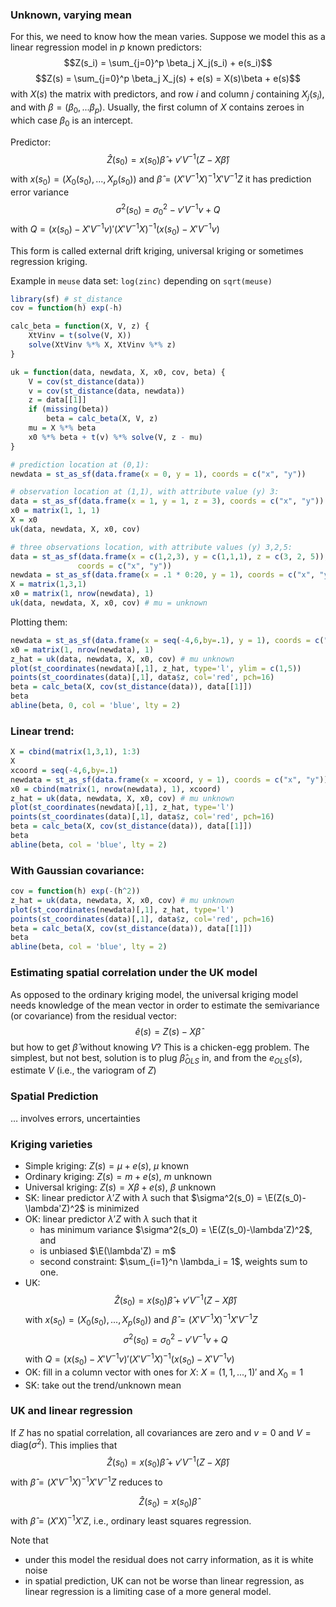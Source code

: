 $$
\newcommand{\E}{{\rm E}}       % E expectation operator
\newcommand{\Var}{{\rm Var}}   % Var variance operator
\newcommand{\Cov}{{\rm Cov}}   % Cov covariance operator
\newcommand{\Cor}{{\rm Corr}}
$$

### Unknown, varying mean
For this, we need to know how the mean varies. Suppose we model this as
a linear regression model in $p$ known predictors:
$$Z(s_i) = \sum_{j=0}^p \beta_j X_j(s_i) + e(s_i)$$
$$Z(s) = \sum_{j=0}^p \beta_j X_j(s) + e(s) = X(s)\beta + e(s)$$
with $X(s)$ the matrix with predictors, 
and row $i$ and column $j$ containing $X_j(s_i)$, and with $\beta =
(\beta_0,...\beta_p)$. Usually, the first column of $X$ contains zeroes
in which case $\beta_0$ is an intercept.

Predictor: 
$$\hat{Z}(s_0) = x(s_0)\hat{\beta} + v'V^{-1} (Z-X\hat{\beta}) $$
with $x(s_0) = (X_0(s_0),...,X_p(s_0))$ and $\hat{\beta} = (X'V^{-1}X)^{-1} X'V^{-1}Z$
it has prediction error variance
$$\sigma^2(s_0) = \sigma^2_0 - v'V^{-1}v + Q$$ 
with $Q = (x(s_0) - X'V^{-1}v)'(X'V^{-1}X)^{-1}(x(s_0) - X'V^{-1}v)$

This form is called external drift kriging, universal kriging or sometimes
regression kriging.

Example in `meuse` data set: `log(zinc)` depending on
`sqrt(meuse)`

```r
library(sf) # st_distance
cov = function(h) exp(-h)

calc_beta = function(X, V, z) {
	XtVinv = t(solve(V, X))
	solve(XtVinv %*% X, XtVinv %*% z)
}

uk = function(data, newdata, X, x0, cov, beta) {
	V = cov(st_distance(data))
	v = cov(st_distance(data, newdata))
	z = data[[1]]
	if (missing(beta))
		beta = calc_beta(X, V, z)
	mu = X %*% beta
	x0 %*% beta + t(v) %*% solve(V, z - mu)
}

# prediction location at (0,1):
newdata = st_as_sf(data.frame(x = 0, y = 1), coords = c("x", "y"))

# observation location at (1,1), with attribute value (y) 3:
data = st_as_sf(data.frame(x = 1, y = 1, z = 3), coords = c("x", "y"))
x0 = matrix(1, 1, 1)
X = x0
uk(data, newdata, X, x0, cov)

# three observations location, with attribute values (y) 3,2,5:
data = st_as_sf(data.frame(x = c(1,2,3), y = c(1,1,1), z = c(3, 2, 5)),
			   coords = c("x", "y"))
newdata = st_as_sf(data.frame(x = .1 * 0:20, y = 1), coords = c("x", "y"))
X = matrix(1,3,1)
x0 = matrix(1, nrow(newdata), 1)
uk(data, newdata, X, x0, cov) # mu = unknown
```
Plotting them:
```r
newdata = st_as_sf(data.frame(x = seq(-4,6,by=.1), y = 1), coords = c("x", "y"))
x0 = matrix(1, nrow(newdata), 1)
z_hat = uk(data, newdata, X, x0, cov) # mu unknown
plot(st_coordinates(newdata)[,1], z_hat, type='l', ylim = c(1,5))
points(st_coordinates(data)[,1], data$z, col='red', pch=16)
beta = calc_beta(X, cov(st_distance(data)), data[[1]])
beta
abline(beta, 0, col = 'blue', lty = 2)
```


### Linear trend:

```r
X = cbind(matrix(1,3,1), 1:3)
X
xcoord = seq(-4,6,by=.1)
newdata = st_as_sf(data.frame(x = xcoord, y = 1), coords = c("x", "y"))
x0 = cbind(matrix(1, nrow(newdata), 1), xcoord)
z_hat = uk(data, newdata, X, x0, cov) # mu unknown
plot(st_coordinates(newdata)[,1], z_hat, type='l')
points(st_coordinates(data)[,1], data$z, col='red', pch=16)
beta = calc_beta(X, cov(st_distance(data)), data[[1]])
beta
abline(beta, col = 'blue', lty = 2)
```

### With Gaussian covariance:

```r
cov = function(h) exp(-(h^2))
z_hat = uk(data, newdata, X, x0, cov) # mu unknown
plot(st_coordinates(newdata)[,1], z_hat, type='l')
points(st_coordinates(data)[,1], data$z, col='red', pch=16)
beta = calc_beta(X, cov(st_distance(data)), data[[1]])
beta
abline(beta, col = 'blue', lty = 2)
```

### Estimating spatial correlation under the UK model
As opposed to the ordinary kriging model, the universal kriging
model needs knowledge of the mean vector in order to estimate
the semivariance (or covariance) from the residual vector:
$$\hat{e}(s) = Z(s) - X\hat\beta$$
but how to get $\hat\beta$ without knowing $V$? This is a chicken-egg
problem. The simplest, but not best, solution is to plug $\hat{\beta}_{OLS}$
in, and from the $e_{OLS}(s)$, estimate $V$ (i.e., the variogram of $Z$)

### Spatial Prediction

... involves errors, uncertainties

### Kriging varieties

* Simple kriging: $Z(s)=\mu+e(s)$, $\mu$ known
* Ordinary kriging: $Z(s)=m+e(s)$, $m$ unknown
* Universal kriging: $Z(s)=X\beta+e(s)$, $\beta$ unknown
* SK: linear predictor $\lambda'Z$ with $\lambda$ such that
$\sigma^2(s_0) = \E(Z(s_0)-\lambda'Z)^2$ is minimized
* OK: linear predictor $\lambda'Z$ with $\lambda$ such that it
    * has minimum variance $\sigma^2(s_0) = \E(Z(s_0)-\lambda'Z)^2$, and
    * is unbiased $\E(\lambda'Z) = m$
    * second constraint: $\sum_{i=1}^n \lambda_i = 1$, weights sum to one.

* UK:
$$\hat{Z}(s_0) = x(s_0)\hat{\beta} + v'V^{-1} (Z-X\hat{\beta}) $$
with $x(s_0) = (X_0(s_0),...,X_p(s_0))$ and $\hat{\beta} = (X'V^{-1}X)^{-1} X'V^{-1}Z$
$$\sigma^2(s_0) = \sigma^2_0 - v'V^{-1}v + Q$$ 
with $Q = (x(s_0) - X'V^{-1}v)'(X'V^{-1}X)^{-1}(x(s_0) - X'V^{-1}v)$
* OK: fill in a column vector with ones for $X$: $X=(1,1,...,1)'$ and $X_0=1$
* SK: take out the trend/unknown mean

### UK and linear regression
If $Z$ has no spatial correlation, all covariances are zero and
$v=0$ and $V=\mbox{diag}(\sigma^2)$. This implies that
$$\hat{Z}(s_0) = x(s_0)\hat{\beta} + v'V^{-1} (Z-X\hat{\beta}) $$
with $\hat{\beta} = (X'V^{-1}X)^{-1} X'V^{-1}Z$ reduces to

$$\hat{Z}(s_0) = x(s_0)\hat{\beta}$$
with $\hat{\beta} = (X'X)^{-1} X'Z$, i.e., ordinary least squares regression.

Note that

* under this model the residual does not carry information, as it is white noise
* in spatial prediction, UK can not be worse than linear regression, as linear regression is a limiting case of a more general model.

